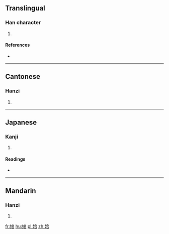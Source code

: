 ==Translingual==

===Han character===
{{Han char|rn=38|rad=女|as=08|sn=11|four=43477|canj=VJRR|ids=⿰女官}}

# {{defn|Han|sort=女08}}

====References====
* {{Han ref|kx=0265.070|dkj=06425|dj=0532.050|hdz=21061.150|uh=5A60|ud=23136|bh=D4CE|bd=54478}}

----

==Cantonese==

===Hanzi===
{{yue-hanzi|jyut=[[waan1]], [[wun1]]|y=waan1, wun1}}

# {{defn|lang=yue|sort=女08}}

----

==Japanese==

===Kanji===
{{ja-kanji|grade=|rs=女08}}

# {{defn|lang=ja|sort=女08}}

====Readings====
* {{ja-readings|on=[[わん]] (wan), [[わつ]] (watsu), [[わち]] (wachi), [[かん]] (kan), [[くわつ]] (kuwatsu), [[ぐわち]] (guwachi)|kun=[[しなよい]] (shinayoi), [[みめよいさま]] (mimeyoisama)}}

----

==Mandarin==

===Hanzi===
{{cmn-hanzi|pin=[[wān]] ([[wan1]])|wg=wan<sup>1</sup>}}

# {{defn|lang=cmn|sort=女08}}

[[fr:婠]]
[[hu:婠]]
[[pl:婠]]
[[zh:婠]]